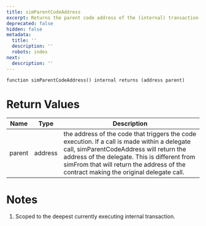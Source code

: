 ```yaml
---
title: simParentCodeAddress
excerpt: Returns the parent code address of the (internal) transaction
deprecated: false
hidden: false
metadata:
  title: ''
  description: ''
  robots: index
next:
  description: ''
---
```

```solidity
function simParentCodeAddress() internal returns (address parent)
```

# Return Values

| Name   | Type    | Description                                                                                                                                                                                                                                                                      |
| ------ | ------- | -------------------------------------------------------------------------------------------------------------------------------------------------------------------------------------------------------------------------------------------------------------------------------- |
| parent | address | the address of the code that triggers the code execution. If a call is made within a delegate call, simParentCodeAddress will return the address of the delegate. This is different from simFrom that will return the address of the contract making the original delegate call. |

# Notes

1. Scoped to the deepest currently executing internal transaction.
